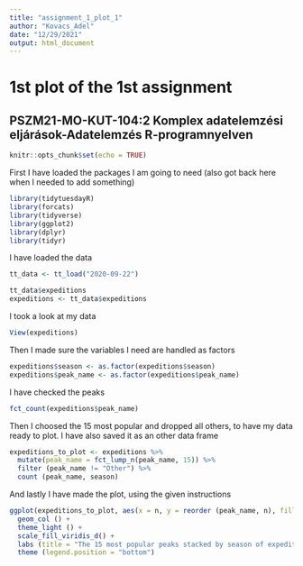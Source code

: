 ```yaml
---
title: "assignment_1_plot_1"
author: "Kovacs_Adel"
date: "12/29/2021"
output: html_document
---
```

# **1st plot of the 1st assignment**
## PSZM21-MO-KUT-104:2	Komplex adatelemzési eljárások-Adatelemzés R-programnyelven
```r
knitr::opts_chunk$set(echo = TRUE)
```
First I have loaded the packages I am going to need (also got back here when I needed to add something)
```r
library(tidytuesdayR)
library(forcats)
library(tidyverse)
library(ggplot2)
library(dplyr)
library(tidyr)
```
I have loaded the data
```r
tt_data <- tt_load("2020-09-22")

tt_data$expeditions
expeditions <- tt_data$expeditions
```
I took a look at my data
``` r
View(expeditions)
```
Then I made sure the variables I need are handled as factors
```r
expeditions$season <- as.factor(expeditions$season)
expeditions$peak_name <- as.factor(expeditions$peak_name)
```
I have checked the peaks
```r
fct_count(expeditions$peak_name)
```
Then I choosed the 15 most popular and dropped all others, to have my data ready to plot. I have also saved it as an other data frame
```r
expeditions_to_plot <- expeditions %>%
  mutate(peak_name = fct_lump_n(peak_name, 15)) %>%
  filter (peak_name != "Other") %>%
  count (peak_name, season)
```
And lastly I have made the plot, using the given instructions
```r
ggplot(expeditions_to_plot, aes(x = n, y = reorder (peak_name, n), fill = season)) +
  geom_col () +
  theme_light () +
  scale_fill_viridis_d() +
  labs (title = "The 15 most popular peaks stacked by season of expedition", x = "Number of expeditions", y = NULL) +
  theme (legend.position = "bottom")
```

